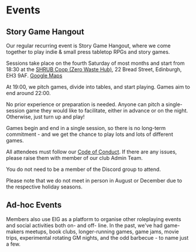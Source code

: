 # Events

## Story Game Hangout

Our regular recurring event is Story Game Hangout, where we come together to play indie & small press tabletop RPGs and story games.

Sessions take place on the fourth Saturday of most months and start from 18:30 at the [SHRUB Coop (Zero Waste Hub)](https://www.shrubcoop.org/), 22 Bread Street, Edinburgh, EH3 9AF. [Google Maps](https://maps.app.goo.gl/m5qU3RFe4SupaJUn8)

At 19:00, we pitch games, divide into tables, and start playing. Games aim to end around 22:00. 

No prior experience or preparation is needed. Anyone can pitch a single-session game they would like to facilitate, either in advance or on the night. Otherwise, just turn up and play!

Games begin and end in a single session, so there is no long-term commitment - and we get the chance to play lots and lots of different games.

All attendees must follow our [Code of Conduct](https://edinburgh-indie-gamers.netlify.app/code-of-conduct). If there are any issues, please raise them with member of our club Admin Team.

You do not need to be a member of the Discord group to attend.

Please note that we do not meet in person in August or December due to the respective holiday seasons.

## Ad-hoc Events

Members also use EIG as a platform to organise other roleplaying events and social activities both on- and off- line. In the past, we've had game-makers meetups, book clubs, longer-running games, game jams, movie trips, experimental rotating GM nights, and the odd barbecue - to name just a few.

